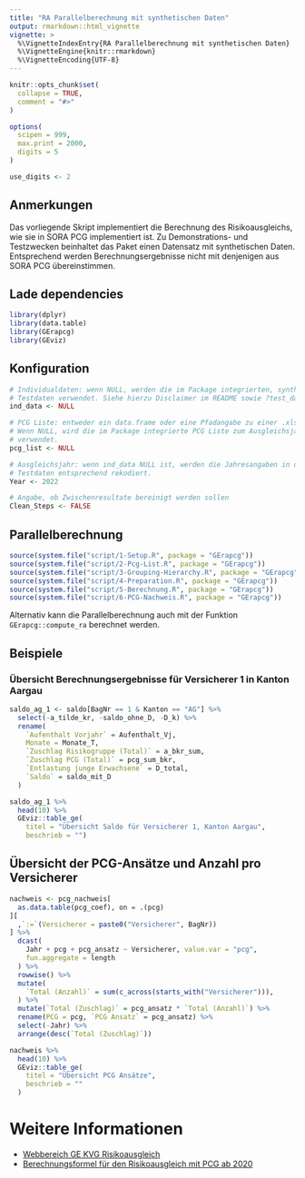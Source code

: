 ```yaml
---
title: "RA Parallelberechnung mit synthetischen Daten"
output: rmarkdown::html_vignette
vignette: >
  %\VignetteIndexEntry{RA Parallelberechnung mit synthetischen Daten}
  %\VignetteEngine{knitr::rmarkdown}
  %\VignetteEncoding{UTF-8}
---
```


```r
knitr::opts_chunk$set(
  collapse = TRUE,
  comment = "#>"
)

options(
  scipen = 999,
  max.print = 2000,
  digits = 5
)

use_digits <- 2
```

## Anmerkungen
Das vorliegende Skript implementiert die Berechnung des Risikoausgleichs, wie sie in SORA PCG implementiert ist. Zu Demonstrations- und Testzwecken beinhaltet das Paket einen Datensatz mit synthetischen Daten. Entsprechend werden Berechnungsergebnisse nicht mit denjenigen aus SORA PCG übereinstimmen.

## Lade dependencies
```r
library(dplyr)
library(data.table)
library(GErapcg)
library(GEviz)
```

## Konfiguration
```r
# Individualdaten: wenn NULL, werden die im Package integrierten, synthetischen 
# Testdaten verwendet. Siehe hierzu Disclaimer im README sowie ?test_data
ind_data <- NULL

# PCG Liste: entweder ein data.frame oder eine Pfadangabe zu einer .xlsx-Datei
# Wenn NULL, wird die im Package integrierte PCG Liste zum Ausgleichsjahr 2022 
# verwendet. 
pcg_list <- NULL

# Ausgleichsjahr: wenn ind_data NULL ist, werden die Jahresangaben in den
# Testdaten entsprechend rekodiert.
Year <- 2022

# Angabe, ob Zwischenresultate bereinigt werden sollen
Clean_Steps <- FALSE
```


## Parallelberechnung
```r
source(system.file("script/1-Setup.R", package = "GErapcg"))
source(system.file("script/2-Pcg-List.R", package = "GErapcg"))
source(system.file("script/3-Grouping-Hierarchy.R", package = "GErapcg"))
source(system.file("script/4-Preparation.R", package = "GErapcg"))
source(system.file("script/5-Berechnung.R", package = "GErapcg"))
source(system.file("script/6-PCG-Nachweis.R", package = "GErapcg"))
```

Alternativ kann die Parallelberechnung auch mit der Funktion `GErapcg::compute_ra` berechnet werden.

## Beispiele

### Übersicht Berechnungsergebnisse für Versicherer 1 in Kanton Aargau

```r
saldo_ag_1 <- saldo[BagNr == 1 & Kanton == "AG"] %>% 
  select(-a_tilde_kr, -saldo_ohne_D, -D_k) %>% 
  rename(
    `Aufenthalt Vorjahr` = Aufenthalt_Vj, 
    Monate = Monate_T,
    `Zuschlag Risikogruppe (Total)` = a_bkr_sum,
    `Zuschlag PCG (Total)` = pcg_sum_bkr,
    `Entlastung junge Erwachsene` = D_total,
    `Saldo` = saldo_mit_D
  )
```

```r
saldo_ag_1 %>%
  head(10) %>%
  GEviz::table_ge(
    titel = "Übersicht Saldo für Versicherer 1, Kanton Aargau",
    beschrieb = "")
```

## Übersicht der PCG-Ansätze und Anzahl pro Versicherer

```r
nachweis <- pcg_nachweis[
  as.data.table(pcg_coef), on = .(pcg)
][
  ,`:=`(Versicherer = paste0("Versicherer", BagNr))
] %>%
  dcast(
    Jahr + pcg + pcg_ansatz ~ Versicherer, value.var = "pcg",
    fun.aggregate = length
  ) %>% 
  rowwise() %>%
  mutate(
    `Total (Anzahl)` = sum(c_across(starts_with("Versicherer"))),
  ) %>%
  mutate(`Total (Zuschlag)` = pcg_ansatz * `Total (Anzahl)`) %>% 
  rename(PCG = pcg, `PCG Ansatz` = pcg_ansatz) %>% 
  select(-Jahr) %>% 
  arrange(desc(`Total (Zuschlag)`))

```

```r
nachweis %>% 
  head(10) %>%
  GEviz::table_ge(
    titel = "Übersicht PCG Ansätze",
    beschrieb = ""
  )
```


# Weitere Informationen
- [Webbereich GE KVG Risikoausgleich](https://www.kvg.org/versicherer/risikoausgleich/risikoausgleich-pcg/)
- [Berechnungsformel für den Risikoausgleich mit PCG ab 2020](https://www.bag.admin.ch/bag/de/home/versicherungen/krankenversicherung/krankenversicherung-versicherer-aufsicht/risikoausgleich.html)
